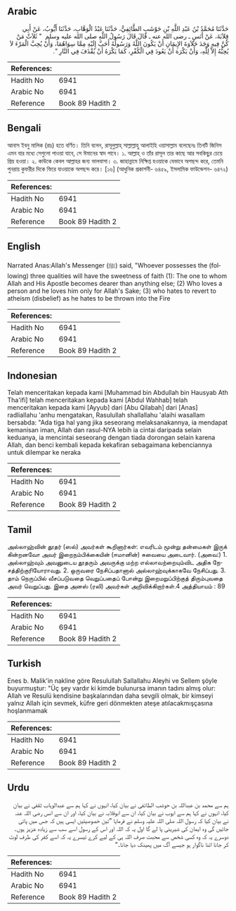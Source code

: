 ## Arabic


<div dir="rtl" lang="ar" style={{fontSize:'larger',backgroundColor:'#f8f9fa',padding:20}}>
حَدَّثَنَا مُحَمَّدُ بْنُ عَبْدِ اللَّهِ بْنِ حَوْشَبٍ الطَّائِفِيُّ، حَدَّثَنَا عَبْدُ الْوَهَّابِ، حَدَّثَنَا أَيُّوبُ، عَنْ أَبِي قِلاَبَةَ، عَنْ أَنَسٍ ـ رضى الله عنه ـ قَالَ قَالَ رَسُولُ اللَّهِ صلى الله عليه وسلم ‏ "‏ ثَلاَثٌ مَنْ كُنَّ فِيهِ وَجَدَ حَلاَوَةَ الإِيمَانِ أَنْ يَكُونَ اللَّهُ وَرَسُولُهُ أَحَبَّ إِلَيْهِ مِمَّا سِوَاهُمَا، وَأَنْ يُحِبَّ الْمَرْءَ لاَ يُحِبُّهُ إِلاَّ لِلَّهِ، وَأَنْ يَكْرَهَ أَنْ يَعُودَ فِي الْكُفْرِ، كَمَا يَكْرَهُ أَنْ يُقْذَفَ فِي النَّارِ ‏"‏‏.‏
</div>
<div style={{backgroundColor:'#f8f9fa',padding:20, marginBottom: 10}}><table> <thead> <tr> <th>References:</th> <th></th> </tr> </thead> <tbody><tr><td>Hadith No</td><td>6941</td></tr><tr><td>Arabic No</td><td>6941</td></tr><tr><td>Reference</td><td>Book 89 Hadith 2</td></tr></tbody></table></div>

## Bengali


<div dir="ltr" lang="bn" style={{fontSize:'larger',backgroundColor:'#f8f9fa',padding:20}}>
আনাস ইবনু মালিক (রাঃ) হতে বর্ণিত। তিনি বলেন, রাসূলুল্লাহ্ সাল্লাল্লাহু আলাইহি ওয়াসাল্লাম বলেছেনঃ তিনটি জিনিস এমন যার মধ্যে সেগুলো পাওয়া যাবে, সে ঈমানের স্বাদ পাবে। ১. আল্লাহ্ ও তাঁর রাসূল তার কাছে আর সবকিছুর চেয়ে প্রিয় হওয়া। ২. কাউকে কেবল আল্লাহর জন্য ভালবাসা। ৩. জাহান্নামে নিক্ষিপ্ত হওয়াকে যেভাবে অপছন্দ করে, তেমনি পুনরায় কুফরীর দিকে ফিরে যাওয়াকে অপছন্দ করে। [১৬] (আধুনিক প্রকাশনী- ৬৪৫৯, ইসলামিক ফাউন্ডেশন- ৬৪৭২)
</div>
<div style={{backgroundColor:'#f8f9fa',padding:20, marginBottom: 10}}><table> <thead> <tr> <th>References:</th> <th></th> </tr> </thead> <tbody><tr><td>Hadith No</td><td>6941</td></tr><tr><td>Arabic No</td><td>6941</td></tr><tr><td>Reference</td><td>Book 89 Hadith 2</td></tr></tbody></table></div>

## English


<div dir="ltr" lang="en" style={{fontSize:'larger',backgroundColor:'#f8f9fa',padding:20}}>
Narrated Anas:Allah's Messenger (ﷺ) said, "Whoever possesses the (following) three qualities will have the sweetness of faith (1): The one to whom Allah and His Apostle becomes dearer than anything else; (2) Who loves a person and he loves him only for Allah's Sake; (3) who hates to revert to atheism (disbelief) as he hates to be thrown into the Fire
</div>
<div style={{backgroundColor:'#f8f9fa',padding:20, marginBottom: 10}}><table> <thead> <tr> <th>References:</th> <th></th> </tr> </thead> <tbody><tr><td>Hadith No</td><td>6941</td></tr><tr><td>Arabic No</td><td>6941</td></tr><tr><td>Reference</td><td>Book 89 Hadith 2</td></tr></tbody></table></div>

## Indonesian


<div dir="ltr" lang="id" style={{fontSize:'larger',backgroundColor:'#f8f9fa',padding:20}}>
Telah menceritakan kepada kami [Muhammad bin Abdullah bin Hausyab Ath Tha'ifi] telah menceritakan kepada kami [Abdul Wahhab] telah menceritakan kepada kami [Ayyub] dari [Abu Qilabah] dari [Anas] radliallahu 'anhu mengatakan, Rasulullah shallallahu 'alaihi wasallam bersabda: "Ada tiga hal yang jika seseorang melaksanakannya, ia mendapat kemanisan iman, Allah dan rasul-NYA lebih ia cintai daripada selain keduanya, ia mencintai seseorang dengan tiada dorongan selain karena Allah, dan benci kembali kepada kekafiran sebagaimana kebenciannya untuk dilempar ke neraka
</div>
<div style={{backgroundColor:'#f8f9fa',padding:20, marginBottom: 10}}><table> <thead> <tr> <th>References:</th> <th></th> </tr> </thead> <tbody><tr><td>Hadith No</td><td>6941</td></tr><tr><td>Arabic No</td><td>6941</td></tr><tr><td>Reference</td><td>Book 89 Hadith 2</td></tr></tbody></table></div>

## Tamil


<div dir="ltr" lang="ta" style={{fontSize:'larger',backgroundColor:'#f8f9fa',padding:20}}>
அல்லாஹ்வின் தூதர் (ஸல்) அவர்கள் கூறினார்கள்: எவரிடம் மூன்று தன்மைகள் இருக் கின்றனவோ அவர் இறைநம்பிக்கையின் (ஈமானின்) சுவையை அடைவார். (அவை:) 1. அல்லாஹ்வும் அவனுடைய தூதரும் அவருக்கு மற்ற எல்லாவற்றையும்விட அதிக நேசத்திற்குரியோராவது. 2. ஒருவரை நேசிப்பதானால் அல்லாஹ்வுக்காகவே நேசிப்பது. 3. தாம் நெருப்பில் வீசப்படுவதை வெறுப்பதைப் போன்று இறைமறுப்பிற்குத் திரும்புவதை அவர் வெறுப்பது. இதை அனஸ் (ரலி) அவர்கள் அறிவிக்கிறார்கள்.4 அத்தியாயம் : 89
</div>
<div style={{backgroundColor:'#f8f9fa',padding:20, marginBottom: 10}}><table> <thead> <tr> <th>References:</th> <th></th> </tr> </thead> <tbody><tr><td>Hadith No</td><td>6941</td></tr><tr><td>Arabic No</td><td>6941</td></tr><tr><td>Reference</td><td>Book 89 Hadith 2</td></tr></tbody></table></div>

## Turkish


<div dir="ltr" lang="tr" style={{fontSize:'larger',backgroundColor:'#f8f9fa',padding:20}}>
Enes b. Malik'in nakline göre Resulullah Sallallahu Aleyhi ve Sellem şöyle buyurmuştur: "Üç şey vardır ki kimde bulunursa imanın tadını almış olur: Allah ve Resulü kendisine başkalarından daha sevgili olmak, bir kimseyi yalnız Allah için sevmek, küfre geri dönmekten ateşe atılacakmışçasına hoşlanmamak
</div>
<div style={{backgroundColor:'#f8f9fa',padding:20, marginBottom: 10}}><table> <thead> <tr> <th>References:</th> <th></th> </tr> </thead> <tbody><tr><td>Hadith No</td><td>6941</td></tr><tr><td>Arabic No</td><td>6941</td></tr><tr><td>Reference</td><td>Book 89 Hadith 2</td></tr></tbody></table></div>

## Urdu


<div dir="rtl" lang="ur" style={{fontSize:'larger',backgroundColor:'#f8f9fa',padding:20}}>
ہم سے محمد بن عبداللہ بن حوشب الطائفی نے بیان کیا، انہوں نے کہا ہم سے عبدالوہاب ثقفی نے بیان کیا، انہوں نے کہا ہم سے ایوب نے بیان کیا، ان سے ابوقلابہ نے بیان کیا، اور ان سے انس رضی اللہ عنہ نے بیان کیا کہ رسول اللہ صلی اللہ علیہ وسلم نے فرمایا ”تین خصوصیتیں ایسی ہیں کہ جس میں پائی جائیں گی وہ ایمان کی شیرینی پا لے گا اول یہ کہ اللہ اور اس کے رسول اسے سب سے زیادہ عزیز ہوں۔ دوسرے یہ کہ وہ کسی شخص سے محبت صرف اللہ ہی کے لیے کرے تیسرے یہ کہ اسے کفر کی طرف لوٹ کر جانا اتنا ناگوار ہو جیسے آگ میں پھینک دیا جانا۔“
</div>
<div style={{backgroundColor:'#f8f9fa',padding:20, marginBottom: 10}}><table> <thead> <tr> <th>References:</th> <th></th> </tr> </thead> <tbody><tr><td>Hadith No</td><td>6941</td></tr><tr><td>Arabic No</td><td>6941</td></tr><tr><td>Reference</td><td>Book 89 Hadith 2</td></tr></tbody></table></div>